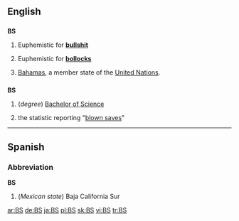 {{see|bs}}

==English==

==={{abbreviation}}===
'''BS'''

# {{slang}} Euphemistic for '''[[bullshit]]'''
# {{slang}} Euphemistic for '''[[bollocks]]'''
# [[Bahamas]], a member state of the [[United Nations]].

==={{initialism}}===
'''BS'''

# (''degree'') [[Bachelor of Science]] 
# {{baseball}} the statistic reporting "[[blown save]]s"

----

==Spanish==

===Abbreviation===
'''BS'''

# (''Mexican state'') Baja California Sur

[[ar:BS]]
[[de:BS]]
[[ja:BS]]
[[pl:BS]]
[[sk:BS]]
[[vi:BS]]
[[tr:BS]]